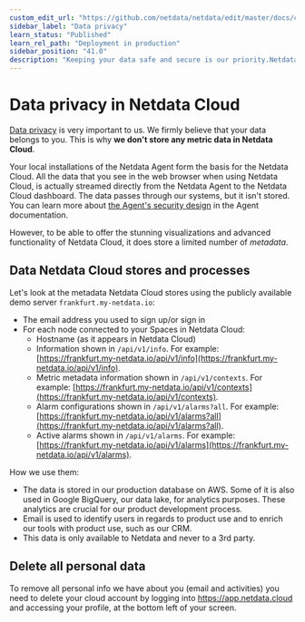 ```yaml
---
custom_edit_url: "https://github.com/netdata/netdata/edit/master/docs/cloud/data-privacy.md"
sidebar_label: "Data privacy"
learn_status: "Published"
learn_rel_path: "Deployment in production"
sidebar_position: "41.0"
description: "Keeping your data safe and secure is our priority.Netdata never stores your personal information in the Netdata Cloud."
---
```

# Data privacy in Netdata Cloud

[Data privacy](https://netdata.cloud/privacy/) is very important to us. We firmly believe that your data belongs to
you. This is why **we don't store any metric data in Netdata Cloud**.

Your local installations of the Netdata Agent form the basis for the Netdata Cloud. All the data that you see in the web browser when using Netdata Cloud, is actually streamed directly from the Netdata Agent to the Netdata Cloud dashboard.
The data passes through our systems, but it isn't stored. You can learn more about [the Agent's security design](/docs/deployment-in-production/secure-your-nodes) in the Agent documentation.

However, to be able to offer the stunning visualizations and advanced functionality of Netdata Cloud, it does store a limited number of _metadata_.

## Data Netdata Cloud stores and processes

Let's look at the metadata Netdata Cloud stores using the publicly available demo server `frankfurt.my-netdata.io`:

- The email address you used to sign up/or sign in
- For each node connected to your Spaces in Netdata Cloud:
  - Hostname (as it appears in Netdata Cloud)
  - Information shown in `/api/v1/info`. For example: [https://frankfurt.my-netdata.io/api/v1/info](https://frankfurt.my-netdata.io/api/v1/info).
  - Metric metadata information shown in `/api/v1/contexts`. For example: [https://frankfurt.my-netdata.io/api/v1/contexts](https://frankfurt.my-netdata.io/api/v1/contexts).
  - Alarm configurations shown in `/api/v1/alarms?all`. For example: [https://frankfurt.my-netdata.io/api/v1/alarms?all](https://frankfurt.my-netdata.io/api/v1/alarms?all).
  - Active alarms shown in `/api/v1/alarms`. For example: [https://frankfurt.my-netdata.io/api/v1/alarms](https://frankfurt.my-netdata.io/api/v1/alarms).

How we use them:

- The data is stored in our production database on AWS. Some of it is also used in Google BigQuery, our data lake, for analytics purposes. These analytics are crucial for our product development process.
- Email is used to identify users in regards to product use and to enrich our tools with product use, such as our CRM. 
- This data is only available to Netdata and never to a 3rd party.

## Delete all personal data

To remove all personal info we have about you (email and activities) you need to delete your cloud account by logging into https://app.netdata.cloud and accessing your profile, at the bottom left of your screen.
